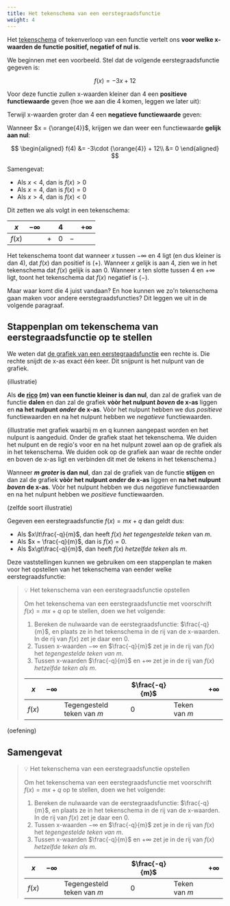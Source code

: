 ```yaml
---
title: Het tekenschema van een eerstegraadsfunctie
weight: 4
---
```


Het [tekenschema](../../functies/tekenschema) of tekenverloop van een functie vertelt ons **voor welke x-waarden de functie positief, negatief of nul is**. 

We beginnen met een voorbeeld. Stel dat de volgende eerstegraadsfunctie gegeven is:

$$
f(x) = -3x + 12
$$

Voor deze functie zullen x-waarden kleiner dan $4$ een **positieve functiewaarde** geven (hoe we aan die $4$ komen, leggen we later uit):


<FxValueSlider x={3.99} m={-3} q={12} xMin={-10} xMax={3.99} xStep={0.01} markMin={-10} markMax={10} markStep={5} />

Terwijl x-waarden groter dan $4$ een **negatieve functiewaarde** geven:

<FxValueSlider x={4.01} m={-3} q={12} xMin={4.01} xMax={10} xStep={0.01} markMin={-10} markMax={10} markStep={5} />

Wanneer $x = {\orange{4}}$, krijgen we dan weer een functiewaarde **gelijk aan nul**:

$$
\begin{aligned}
f(4) &= -3\cdot {\orange{4}} + 12\\
&= 0
\end{aligned}
$$

Samengevat:

- Als $x < 4$, dan is $f(x) > 0$
- Als $x = 4$, dan is $f(x) = 0$
- Als $x > 4$, dan is $f(x) < 0$

Dit zetten we als volgt in een tekenschema:

| $x$ | $-\infty$ |  | $4$ | | $+\infty$ |
|---|-----------|--|-----|-|-----------|
| $f(x)$ |        | $+$ | $0$  | $-$ | |

Het tekenschema toont dat wanneer $x$ tussen $-\infty$ en $4$ ligt (en dus kleiner is dan $4$), dat $f(x)$ dan positief is ($+$). Wanneer $x$ gelijk is aan $4$, zien we in het tekenschema dat $f(x)$ gelijk is aan $0$. Wanneer $x$ ten slotte tussen $4$ en $+\infty$ ligt, toont het tekenschema dat $f(x)$ negatief is ($-$).

Maar waar komt die $4$ juist vandaan? En hoe kunnen we zo'n tekenschema gaan maken voor andere eerstegraadsfuncties? Dit leggen we uit in de volgende paragraaf.

## Stappenplan om tekenschema van eerstegraadsfunctie op te stellen

We weten dat [de grafiek van een eerstegraadsfunctie](../grafiek) een rechte is. Die rechte snijdt de x-as exact één keer. Dit snijpunt is het nulpunt van de grafiek.

(illustratie)

Als **de [rico](../rico) ($m$) van een functie kleiner is dan nul**, dan zal de grafiek van de functie **dalen** en dan zal de grafiek **vòòr het nulpunt *boven* de x-as** liggen en **na het nulpunt *onder* de x-as**. Vòòr het nulpunt hebben we dus *positieve* functiewaarden en na het nulpunt hebben we *negatieve* functiewaarden.

(illustratie met grafiek waarbij m en q kunnen aangepast worden en het nulpunt is aangeduid. Onder de grafiek staat het tekenschema. We duiden het nulpunt en de regio's voor en na het nulpunt zowel aan op de grafiek als in het tekenschema. We duiden ook op de grafiek aan waar de rechte onder en boven de x-as ligt en verbinden dit met de tekens in het tekenschema.)

Wanneer **$m$ *groter* is dan nul**, dan zal de grafiek van de functie **stijgen** en dan zal de grafiek **vòòr het nulpunt *onder* de x-as** liggen en **na het nulpunt *boven* de x-as**. Vòòr het nulpunt hebben we dus *negatieve* functiewaarden en na het nulpunt hebben we *positieve* functiewaarden.

(zelfde soort illustratie)

Gegeven een eerstegraadsfunctie $f(x) = mx + q$ dan geldt dus: 

- Als $x\lt\frac{-q}{m}$, dan heeft $f(x)$ *het tegengestelde teken* van $m$.
- Als $x = \frac{-q}{m}$, dan is $f(x)=0$.
- Als $x\gt\frac{-q}{m}$, dan heeft $f(x)$ *hetzelfde teken* als $m$.

Deze vaststellingen kunnen we gebruiken om een stappenplan te maken voor het opstellen van het tekenschema van eender welke eerstegraadsfunctie:

> 💡 Het tekenschema van een eerstegraadsfunctie opstellen
>
> Om het tekenschema van een eerstegraadsfunctie met voorschrift $f(x) = mx + q$ op te stellen, doen we het volgende:
>
> 1. Bereken de nulwaarde van de eerstegraadsfunctie: $\frac{-q}{m}$, en plaats ze in het tekenschema in de rij van de x-waarden. In de rij van $f(x)$ zet je daar een $0$.
> 2. Tussen x-waarden $-\infty$ en $\frac{-q}{m}$ zet je in de rij van $f(x)$ het *tegengestelde teken van $m$*.
> 3. Tussen x-waarden $\frac{-q}{m}$ en $+\infty$ zet je in de rij van $f(x)$ *hetzelfde teken als $m$*.
>
> | $x$ | $-\infty$ |  | $\frac{-q}{m}$ | | $+\infty$ |
> |---|-----------|--|-----|-|-----------|
> | $f(x)$ |        | Tegengesteld teken van $m$ | $0$  | Teken van $m$ | |


(oefening)


## Samengevat

> 💡 Het tekenschema van een eerstegraadsfunctie opstellen
>
> Om het tekenschema van een eerstegraadsfunctie met voorschrift $f(x) = mx + q$ op te stellen, doen we het volgende:
>
> 1. Bereken de nulwaarde van de eerstegraadsfunctie: $\frac{-q}{m}$, en plaats ze in het tekenschema in de rij van de x-waarden. In de rij van $f(x)$ zet je daar een $0$.
> 2. Tussen x-waarden $-\infty$ en $\frac{-q}{m}$ zet je in de rij van $f(x)$ het *tegengestelde teken van $m$*.
> 3. Tussen x-waarden $\frac{-q}{m}$ en $+\infty$ zet je in de rij van $f(x)$ *hetzelfde teken als $m$*.
>
> | $x$ | $-\infty$ |  | $\frac{-q}{m}$ | | $+\infty$ |
> |---|-----------|--|-----|-|-----------|
> | $f(x)$ |        | Tegengesteld teken van $m$ | $0$  | Teken van $m$ | |
